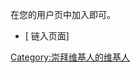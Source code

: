 <!-- {{#ifexpr: {{PAGESINCAT:{{PAGENAME}}|R}} <= 1|{{empty category}}}} -->
{{幽默}}
{{catmore|User:Qinyongr/userbox/kirishimahijiri}}
在您的用户页中加入{{tl|User:Qinyongr/userbox/kirishimahijiri}}即可。
{{User:Qinyongr/userbox/kirishimahijiri |nocategory=yes}}
{{clear}}
*[{{fullurl:Special:链入页面/User:Qinyongr/userbox/kirishimahijiri |hidelinks=1&hideredirs=1}} 链入页面]

[[Category:崇拜维基人的维基人|Category:崇拜维基人的维基人]]